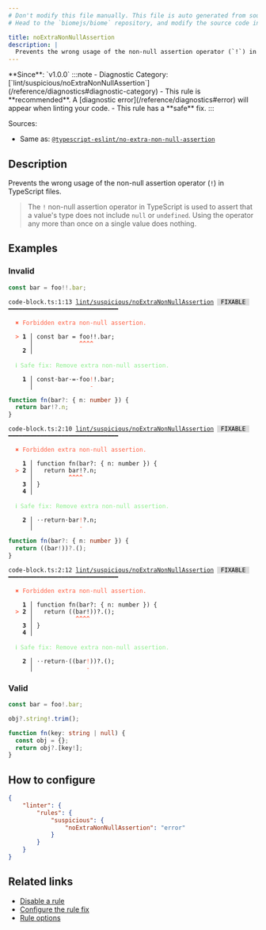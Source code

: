 ```yaml
---
# Don't modify this file manually. This file is auto generated from source, and you will lose your changes next time the website is built.
# Head to the `biomejs/biome` repository, and modify the source code in there.

title: noExtraNonNullAssertion
description: |
  Prevents the wrong usage of the non-null assertion operator (`!`) in TypeScript files.
---
```


<Tabs>
<TabItem label="TypeScript and TSX" icon="seti:typescript">
**Since**: `v1.0.0`
:::note
- Diagnostic Category: [`lint/suspicious/noExtraNonNullAssertion`](/reference/diagnostics#diagnostic-category)
- This rule is **recommended**. A [diagnostic error](/reference/diagnostics#error) will appear when linting your code.
- This rule has a **safe** fix.
:::

Sources: 
- Same as: <a href="https://typescript-eslint.io/rules/no-extra-non-null-assertion" target="_blank"><code>@typescript-eslint/no-extra-non-null-assertion</code></a>

## Description
Prevents the wrong usage of the non-null assertion operator (`!`) in TypeScript files.

>The `!` non-null assertion operator in TypeScript is used to assert that a value's type does not include `null` or `undefined`. Using the operator any more than once on a single value does nothing.


## Examples

### Invalid

```ts
const bar = foo!!.bar;
```

<pre class="language-text"><code class="language-text">code-block.ts:1:13 <a href="https://biomejs.dev/linter/rules/no-extra-non-null-assertion">lint/suspicious/noExtraNonNullAssertion</a> <span style="color: #000; background-color: #ddd;"> FIXABLE </span> ━━━━━━━━━━━━━━━━━━━━━━━━━━━━━━━<br /><br />  <strong><span style="color: Tomato;">✖</span></strong> <span style="color: Tomato;">Forbidden extra non-null assertion.</span><br />  <br />  <strong><span style="color: Tomato;">&gt;</span></strong> <strong>1 │ </strong>const bar = foo!!.bar;<br />   <strong>   │ </strong>            <strong><span style="color: Tomato;">^</span></strong><strong><span style="color: Tomato;">^</span></strong><strong><span style="color: Tomato;">^</span></strong><strong><span style="color: Tomato;">^</span></strong><br />    <strong>2 │ </strong><br />  <br />  <strong><span style="color: lightgreen;">ℹ</span></strong> <span style="color: lightgreen;">Safe fix</span><span style="color: lightgreen;">: </span><span style="color: lightgreen;">Remove extra non-null assertion.</span><br />  <br />  <strong>  1 │ </strong>const<span style="opacity: 0.8;">·</span>bar<span style="opacity: 0.8;">·</span>=<span style="opacity: 0.8;">·</span>foo<span style="color: Tomato;">!</span>!.bar;<br />  <strong>    │ </strong>               <span style="color: Tomato;">-</span>      <br /></code></pre>

```ts
function fn(bar?: { n: number }) {
  return bar!?.n;
}
```

<pre class="language-text"><code class="language-text">code-block.ts:2:10 <a href="https://biomejs.dev/linter/rules/no-extra-non-null-assertion">lint/suspicious/noExtraNonNullAssertion</a> <span style="color: #000; background-color: #ddd;"> FIXABLE </span> ━━━━━━━━━━━━━━━━━━━━━━━━━━━━━━━<br /><br />  <strong><span style="color: Tomato;">✖</span></strong> <span style="color: Tomato;">Forbidden extra non-null assertion.</span><br />  <br />    <strong>1 │ </strong>function fn(bar?: &#123; n: number &#125;) &#123;<br />  <strong><span style="color: Tomato;">&gt;</span></strong> <strong>2 │ </strong>  return bar!?.n;<br />   <strong>   │ </strong>         <strong><span style="color: Tomato;">^</span></strong><strong><span style="color: Tomato;">^</span></strong><strong><span style="color: Tomato;">^</span></strong><strong><span style="color: Tomato;">^</span></strong><br />    <strong>3 │ </strong>&#125;<br />    <strong>4 │ </strong><br />  <br />  <strong><span style="color: lightgreen;">ℹ</span></strong> <span style="color: lightgreen;">Safe fix</span><span style="color: lightgreen;">: </span><span style="color: lightgreen;">Remove extra non-null assertion.</span><br />  <br />  <strong>  2 │ </strong><span style="opacity: 0.8;">·</span><span style="opacity: 0.8;">·</span>return<span style="opacity: 0.8;">·</span>bar<span style="color: Tomato;">!</span>?.n;<br />  <strong>    │ </strong>            <span style="color: Tomato;">-</span>    <br /></code></pre>

```ts
function fn(bar?: { n: number }) {
  return ((bar!))?.();
}
```

<pre class="language-text"><code class="language-text">code-block.ts:2:12 <a href="https://biomejs.dev/linter/rules/no-extra-non-null-assertion">lint/suspicious/noExtraNonNullAssertion</a> <span style="color: #000; background-color: #ddd;"> FIXABLE </span> ━━━━━━━━━━━━━━━━━━━━━━━━━━━━━━━<br /><br />  <strong><span style="color: Tomato;">✖</span></strong> <span style="color: Tomato;">Forbidden extra non-null assertion.</span><br />  <br />    <strong>1 │ </strong>function fn(bar?: &#123; n: number &#125;) &#123;<br />  <strong><span style="color: Tomato;">&gt;</span></strong> <strong>2 │ </strong>  return ((bar!))?.();<br />   <strong>   │ </strong>           <strong><span style="color: Tomato;">^</span></strong><strong><span style="color: Tomato;">^</span></strong><strong><span style="color: Tomato;">^</span></strong><strong><span style="color: Tomato;">^</span></strong><br />    <strong>3 │ </strong>&#125;<br />    <strong>4 │ </strong><br />  <br />  <strong><span style="color: lightgreen;">ℹ</span></strong> <span style="color: lightgreen;">Safe fix</span><span style="color: lightgreen;">: </span><span style="color: lightgreen;">Remove extra non-null assertion.</span><br />  <br />  <strong>  2 │ </strong><span style="opacity: 0.8;">·</span><span style="opacity: 0.8;">·</span>return<span style="opacity: 0.8;">·</span>((bar<span style="color: Tomato;">!</span>))?.();<br />  <strong>    │ </strong>              <span style="color: Tomato;">-</span>       <br /></code></pre>

### Valid

```ts
const bar = foo!.bar;

obj?.string!.trim();

function fn(key: string | null) {
  const obj = {};
  return obj?.[key!];
}
```

## How to configure
```json title="biome.json"
{
	"linter": {
		"rules": {
			"suspicious": {
				"noExtraNonNullAssertion": "error"
			}
		}
	}
}

```
## Related links

- [Disable a rule](/linter/#disable-a-lint-rule)
- [Configure the rule fix](/linter#configure-the-rule-fix)
- [Rule options](/linter/#rule-options)

</TabItem>
</Tabs>

